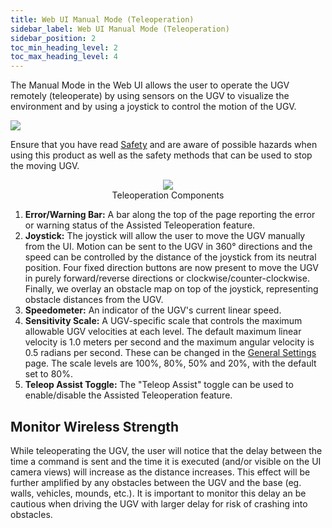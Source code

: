 ```yaml
---
title: Web UI Manual Mode (Teleoperation)
sidebar_label: Web UI Manual Mode (Teleoperation)
sidebar_position: 2
toc_min_heading_level: 2
toc_max_heading_level: 4
---
```


The Manual Mode in the Web UI allows the user to operate the UGV
remotely (teleoperate) by using sensors on the UGV to visualize the
environment and by using a joystick to control the motion of the UGV.

![](/img/outdoornav_images/teleop_danger.png)

Ensure that you have read [Safety](../safety.mdx) and are
aware of possible hazards when using this product as well as the safety
methods that can be used to stop the moving UGV.

<center>
  <figure>
    <img src="/img/outdoornav_images/ui_manual_mode_page.png" />
    <figcaption>Teleoperation Components</figcaption>
  </figure>
</center>

1.  **Error/Warning Bar:** A bar along the top of the page reporting
    the error or warning status of the Assisted Teleoperation feature.
2.  **Joystick:** The joystick will allow the user to move the UGV
    manually from the UI. Motion can be sent to the UGV in 360°
    directions and the speed can be controlled by the distance of the
    joystick from its neutral position. Four fixed direction buttons are
    now present to move the UGV in purely forward/reverse directions or
    clockwise/counter-clockwise. Finally, we overlay an obstacle map
    on top of the joystick, representing obstacle distances from the
    UGV.
3.  **Speedometer:** An indicator of the UGV's current linear speed.
4.  **Sensitivity Scale:** A UGV-specific scale that controls the
    maximum allowable UGV velocities at each level. The default maximum
    linear velocity is 1.0 meters per second and the maximum angular
    velocity is 0.5 radians per second. These can be changed in the
    [General Settings](./ui_overview.mdx#config-general-settings) page.
    The scale levels are 100%, 80%, 50% and 20%, with the default set
    to 80%.
5.  **Teleop Assist Toggle:** The "Teleop Assist" toggle can be used to
    enable/disable the Assisted Teleoperation feature.

## Monitor Wireless Strength

While teleoperating the UGV, the user will notice that the delay between
the time a command is sent and the time it is executed (and/or visible
on the UI camera views) will increase as the distance increases. This
effect will be further amplified by any obstacles between the UGV and
the base (eg. walls, vehicles, mounds, etc.). It is important to monitor
this delay an be cautious when driving the UGV with larger delay for
risk of crashing into obstacles.
